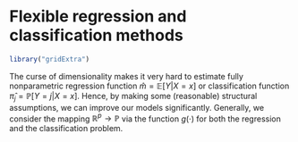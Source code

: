 # Flexible regression and classification methods 
```r
library("gridExtra")
```

The curse of dimensionality makes it very hard to estimate fully nonparametric 
regression function $\hat{m} = \mathbb{E}[Y|X = x]$ or classification function 
$\hat{\pi}_j = \mathbb{P}[Y = j | X = x]$. Hence, by making some (reasonable) 
structural assumptions, we can improve our models significantly. Generally, we 
consider the mapping $\mathbb{R}^p \rightarrow \mathbb{P}$ via the function 
$g(\cdot)$ for both the regression and the classification problem.
